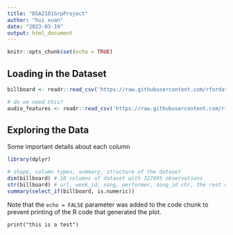 ---
title: "DSA2101GrpProject"
author: "hui xuan"
date: "2023-03-19"
output: html_document
---

```{r setup, include=FALSE}
knitr::opts_chunk$set(echo = TRUE)
```

## Loading in the Dataset



```{r billboard, echo = FALSE}
billboard <- readr::read_csv('https://raw.githubusercontent.com/rfordatascience/tidytuesday/master/data/2021/2021-09-14/billboard.csv')

# do we need this?
audio_features <- readr::read_csv('https://raw.githubusercontent.com/rfordatascience/tidytuesday/master/data/2021/2021-09-14/audio_features.csv')
```

## Exploring the Data

Some important details about each column 

```{r eda}
library(dplyr)

# shape, column types, summary, structure of the dataset
dim(billboard) # 10 columns of dataset with 327895 observations
str(billboard) # url, week_id, song, performer, song_id chr, the rest numerics
summary(select_if(billboard, is.numeric))
```

Note that the `echo = FALSE` parameter was added to the code chunk to prevent printing of the R code that generated the plot.

```
print("this is a test")
```

